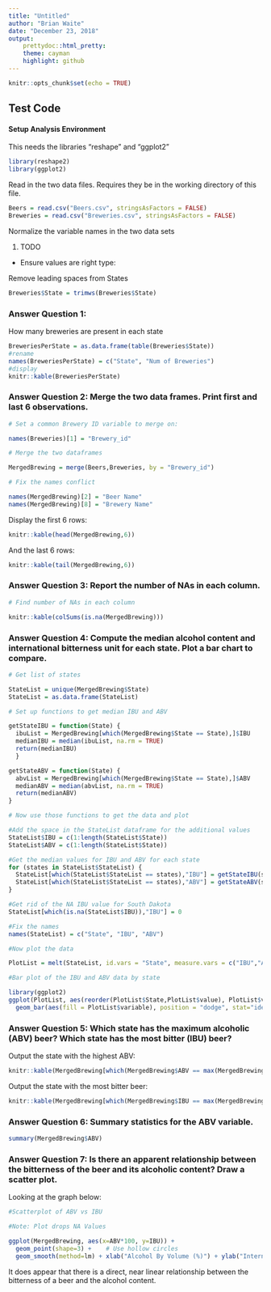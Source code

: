 ```yaml
---
title: "Untitled"
author: "Brian Waite"
date: "December 23, 2018"
output:
    prettydoc::html_pretty:
    theme: cayman
    highlight: github
---
```


```r
knitr::opts_chunk$set(echo = TRUE)
```

## Test Code

#### Setup Analysis Environment

This needs the libraries "reshape" and "ggplot2" 

```r
library(reshape2)
library(ggplot2)
```


Read in the two data files. Requires they be in the working directory of this file. 
```r

Beers = read.csv("Beers.csv", stringsAsFactors = FALSE) 
Breweries = read.csv("Breweries.csv", stringsAsFactors = FALSE)
```

Normalize the variable names in the two data sets

1. TODO
  + Ensure values are right type: 

Remove leading spaces from States

```r
Breweries$State = trimws(Breweries$State)
```

### Answer Question 1: 

How many breweries are present in each state

```r
BreweriesPerState = as.data.frame(table(Breweries$State))
#rename
names(BreweriesPerState) = c("State", "Num of Breweries")
#display
knitr::kable(BreweriesPerState)
```

### Answer Question 2: Merge the two data frames. Print first and last 6 observations. 

```r
# Set a common Brewery ID variable to merge on: 

names(Breweries)[1] = "Brewery_id"

# Merge the two dataframes

MergedBrewing = merge(Beers,Breweries, by = "Brewery_id")

# Fix the names conflict

names(MergedBrewing)[2] = "Beer Name"
names(MergedBrewing)[8] = "Brewery Name"
```

Display the first 6 rows: 

```r
knitr::kable(head(MergedBrewing,6))
```

And the last 6 rows: 
```r
knitr::kable(tail(MergedBrewing,6))
```

### Answer Question 3: Report the number of NAs in each column. 

```r
# Find number of NAs in each column

knitr::kable(colSums(is.na(MergedBrewing)))
```

### Answer Question 4: Compute the median alcohol content and international bitterness unit for each state. Plot a bar chart to compare.

```r
# Get list of states

StateList = unique(MergedBrewing$State)
StateList = as.data.frame(StateList)

# Set up functions to get median IBU and ABV

getStateIBU = function(State) { 
  ibuList = MergedBrewing[which(MergedBrewing$State == State),]$IBU
  medianIBU = median(ibuList, na.rm = TRUE)
  return(medianIBU)
  }

getStateABV = function(State) { 
  abvList = MergedBrewing[which(MergedBrewing$State == State),]$ABV
  medianABV = median(abvList, na.rm = TRUE)
  return(medianABV)
}

# Now use those functions to get the data and plot

#Add the space in the StateList dataframe for the additional values
StateList$IBU = c(1:length(StateList$State))
StateList$ABV = c(1:length(StateList$State))

#Get the median values for IBU and ABV for each state
for (states in StateList$StateList) { 
  StateList[which(StateList$StateList == states),"IBU"] = getStateIBU(states)
  StateList[which(StateList$StateList == states),"ABV"] = getStateABV(states)*100
}

#Get rid of the NA IBU value for South Dakota
StateList[which(is.na(StateList$IBU)),"IBU"] = 0

#Fix the names
names(StateList) = c("State", "IBU", "ABV") 

#Now plot the data

PlotList = melt(StateList, id.vars = "State", measure.vars = c("IBU","ABV"))

#Bar plot of the IBU and ABV data by state

library(ggplot2)
ggplot(PlotList, aes(reorder(PlotList$State,PlotList$value), PlotList$value)) +   
  geom_bar(aes(fill = PlotList$variable), position = "dodge", stat="identity") + xlab("State") + ylab("IBU Value / ABV Percent") + ggtitle("Median Alcohol By Vol. (ABV) and Bitterness (IBU) By State") + theme(axis.text.x = element_text(angle = 90, hjust = 1)) + theme_minimal() + coord_flip()

```


### Answer Question 5: Which state has the maximum alcoholic (ABV) beer? Which state has the most bitter (IBU) beer?

Output the state with the highest ABV: 

```r
knitr::kable(MergedBrewing[which(MergedBrewing$ABV == max(MergedBrewing$ABV, na.rm = TRUE)),"State"])
```

Output the state with the most bitter beer: 

```r
knitr::kable(MergedBrewing[which(MergedBrewing$IBU == max(MergedBrewing$IBU, na.rm = TRUE)),"State"])
```

### Answer Question 6: Summary statistics for the ABV variable. 

```r

summary(MergedBrewing$ABV)

```

### Answer Question 7: Is there an apparent relationship between the bitterness of the beer and its alcoholic content? Draw a scatter plot.

Looking at the graph below: 

```r
#Scatterplot of ABV vs IBU

#Note: Plot drops NA Values

ggplot(MergedBrewing, aes(x=ABV*100, y=IBU)) +
  geom_point(shape=3) +    # Use hollow circles
  geom_smooth(method=lm) + xlab("Alcohol By Volume (%)") + ylab("International Bitterness Units (IBU)") + ggtitle("Relationship Between Bitterness and Alcohol By Volume") + theme_minimal()
```

It does appear that there is a direct, near linear relationship between the bitterness of a beer and the alcohol content. 